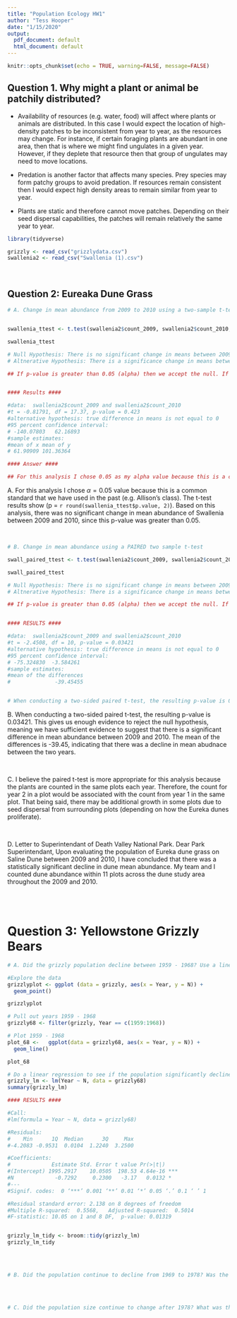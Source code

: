 ```yaml
---
title: "Population Ecology HW1"
author: "Tess Hooper"
date: "1/15/2020"
output:
  pdf_document: default
  html_document: default
---
```


```r
knitr::opts_chunk$set(echo = TRUE, warning=FALSE, message=FALSE)
```

## Question 1. Why might a plant or animal be patchily distributed? 
* Availability of resources (e.g. water, food) will affect where plants or animals are distributed. In this case I would expect the location of high-density patches to be inconsistent from year to year, as the resources may change. For instance, if certain foraging plants are abundant in one area, then that is where we might find ungulates in a given year. However, if they deplete that resource then that group of ungulates may need to move locations. 
* Predation is another factor that affects many species. Prey species may form patchy groups to avoid predation. If resources remain consistent then I would expect high density areas to remain similar from year to year. 

* Plants are static and therefore cannot move patches. Depending on their seed dispersal capabilities, the patches will remain relatively the same year to year. 

```r

library(tidyverse)

```

```r

grizzly <- read_csv("grizzlydata.csv")
swallenia2 <- read_csv("Swallenia (1).csv")

```

<br>

## Question 2: Eureaka Dune Grass
```r

# A. Change in mean abundance from 2009 to 2010 using a two-sample t-test


swallenia_ttest <- t.test(swallenia2$count_2009, swallenia2$count_2010, var.equal = TRUE)

swallenia_ttest

# Null Hypothesis: There is no significant change in means between 2009 - 2010
# Altnerative Hypothesis: There is a significance change in means between 2009 - 2010

## If p-value is greater than 0.05 (alpha) then we accept the null. If it is less than 0.05 we reject the null. 


#### Results ####

#data:  swallenia2$count_2009 and swallenia2$count_2010
#t = -0.81791, df = 17.37, p-value = 0.423
#alternative hypothesis: true difference in means is not equal to 0
#95 percent confidence interval:
# -140.07803   62.16893
#sample estimates:
#mean of x mean of y 
# 61.90909 101.36364 

#### Answer ####

## For this analysis I chose 0.05 as my alpha value because this is a common standard that we have used in the past (e.g. Allison's class). The t-test resulted in a p-value of 0.4245. Based on this analysis, there was no significant change in mean abundance of Swallenia between 2009 and 2010, since this p-value was greater than 0.05. 

```
A. For this analysis I chose $\alpha = 0.05$ value because this is a common standard that we have used in the past (e.g. Allison's class). The t-test results show (p = `r round(swallenia_ttest$p.value, 2)`). Based on this analysis, there was no significant change in mean abundance of Swallenia between 2009 and 2010, since this p-value was greater than 0.05.


<br>



```r

# B. Change in mean abundance using a PAIRED two sample t-test

swall_paired_ttest <- t.test(swallenia2$count_2009, swallenia2$count_2010, paired = TRUE)

swall_paired_ttest

# Null Hypothesis: There is no significant change in means between 2009 - 2010
# Altnerative Hypothesis: There is a significance change in means between 2009 - 2010

## If p-value is greater than 0.05 (alpha) then we accept the null. If it is less than 0.05 we reject the null. 


#### RESULTS ####

#data:  swallenia2$count_2009 and swallenia2$count_2010
#t = -2.4508, df = 10, p-value = 0.03421
#alternative hypothesis: true difference in means is not equal to 0
#95 percent confidence interval:
# -75.324830  -3.584261
#sample estimates:
#mean of the differences 
#              -39.45455 


# When conducting a two-sided paired t-test, the resulting p-value is 0.03421. This gives us enough evidence to reject the null hypothesis, meaning we have sufficient evidence to suggest that there is a significant difference in mean abundance between 2009 and 2010. The mean of the differences is -39.45, indicating that there was a decline in mean abudnace between the two years. 

```
B. When conducting a two-sided paired t-test, the resulting p-value is 0.03421. This gives us enough evidence to reject the null hypothesis, meaning we have sufficient evidence to suggest that there is a significant difference in mean abundance between 2009 and 2010. The mean of the differences is -39.45, indicating that there was a decline in mean abudnace between the two years. 

<br>

C. I believe the paired t-test is more appropriate for this analysis because the plants are counted in the same plots each year. Therefore, the count for year 2 in a plot would be associated with the count from year 1 in the same plot. That being said, there may be additional growth in some plots due to seed dispersal from surrounding plots (depending on how the Eureka dunes proliferate). 


<br>

D. Letter to Superintendant of Death Valley National Park. 
Dear Park Superintendant,
  Upon evaluating the population of Eureka dune grass on Saline Dune between 2009 and 2010, I have concluded that there was a statistically significant decline in dune mean abundance. My team and I counted dune abundance within 11 plots across the dune study area throughout the 2009 and 2010. 

<br>
<br>

# Question 3: Yellowstone Grizzly Bears
```r

# A. Did the grizzly population decline between 1959 - 1968? Use a linear regression? 

#Explore the data 
grizzlyplot <- ggplot (data = grizzly, aes(x = Year, y = N)) +
  geom_point()

grizzlyplot

# Pull out years 1959 - 1968
grizzly68 <- filter(grizzly, Year == c(1959:1968))

# Plot 1959 - 1968 
plot_68 <-   ggplot(data = grizzly68, aes(x = Year, y = N)) +
  geom_line()

plot_68

# Do a linear regression to see if the population significantly declined between 1959 - 1968
grizzly_lm <- lm(Year ~ N, data = grizzly68)
summary(grizzly_lm)

#### RESULTS ####

#Call:
#lm(formula = Year ~ N, data = grizzly68)

#Residuals:
#    Min      1Q  Median      3Q     Max 
#-4.2083 -0.9531  0.0104  1.2240  3.2500 

#Coefficients:
#             Estimate Std. Error t value Pr(>|t|)    
#(Intercept) 1995.2917    10.0505  198.53 4.64e-16 ***
#N             -0.7292     0.2300   -3.17   0.0132 *  
#---
#Signif. codes:  0 ‘***’ 0.001 ‘**’ 0.01 ‘*’ 0.05 ‘.’ 0.1 ‘ ’ 1

#Residual standard error: 2.138 on 8 degrees of freedom
#Multiple R-squared:  0.5568,	Adjusted R-squared:  0.5014 
#F-statistic: 10.05 on 1 and 8 DF,  p-value: 0.01319


grizzly_lm_tidy <- broom::tidy(grizzly_lm)
grizzly_lm_tidy



```

<br>

```r

# B. Did the population continue to decline from 1969 to 1978? Was the decline faster than the period prior to the dump closures? 



```

<br>

```r

# C. Did the population size continue to change after 1978? What was the direction and magnitude of the trend? 



```


